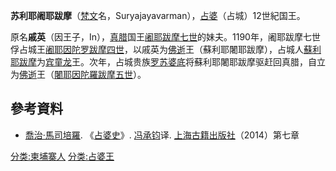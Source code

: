 '''苏利耶阇耶跋摩'''（[[梵文|梵文]]名，Suryajayavarman），[[占婆|占婆]]（占城）12世紀国王。

原名'''戚英'''（因王子，In），[[真腊|真腊]]国王[[阇耶跋摩七世|阇耶跋摩七世]]的妹夫。1190年，阇耶跋摩七世俘占城王[[阇耶因陀罗跋摩四世|阇耶因陀罗跋摩四世]]，以戚英为[[佛逝|佛逝]]王（蘇利耶闍耶跋摩），占城人[[蘇利耶跋摩|蘇利耶跋摩]]为[[宾童龙|宾童龙]]王。次年，占城贵族[[闍耶因陀羅跋摩五世|罗苏婆底]]将蘇利耶闍耶跋摩驱赶回真腊，自立为[[佛逝|佛逝]]王（[[闍耶因陀羅跋摩五世|闍耶因陀羅跋摩五世]]）。

==參考資料==
*[[喬治·馬司培羅|喬治·馬司培羅]]. 《[[占婆史|占婆史]]》. [[冯承钧|冯承钧]]译. [[上海古籍出版社|上海古籍出版社]]（2014）第七章
<references/>
{{start box}}
{{s-before|[[阇耶因陀罗跋摩四世|阇耶因陀罗跋摩四世]]}}
{{s-title|[[占城|占城]]佛逝王|1190年-1191年}}
{{s-after|[[闍耶因陀羅跋摩五世|闍耶因陀羅跋摩五世]]}}
{{end box}}
{{占婆君主}}
[[分类:柬埔寨人|分类:柬埔寨人]]
[[分类:占婆王|分类:占婆王]]